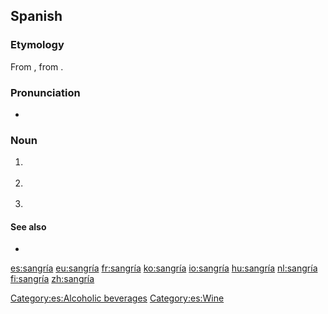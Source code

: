 {{also|sangria|Sangria}}

==Spanish==

===Etymology===
From {{suffix|es|sangre|t1=blood|ía}}, from {{etyl|la|es}} {{m|la|sanguis}}.

===Pronunciation===
{{wikipedia|lang=es|dab={{PAGENAME}}}}
* {{es-IPA}}

===Noun===
{{es-noun|f}}

# {{lb|es|medicine}} {{l|en|bloodletting}}
# {{l|en|sangria}} {{gloss|type of wine punch with cubed pieces of fruit and fruit soda}}
# {{lb|es|typography}} {{l|en|indentation}}

====See also====
* {{l|es|sangrita|g=f}}

[[Category:es:Alcoholic beverages]]
[[Category:es:Wine]]

[[es:sangría]]
[[eu:sangría]]
[[fr:sangría]]
[[ko:sangría]]
[[io:sangría]]
[[hu:sangría]]
[[nl:sangría]]
[[fi:sangría]]
[[zh:sangría]]
